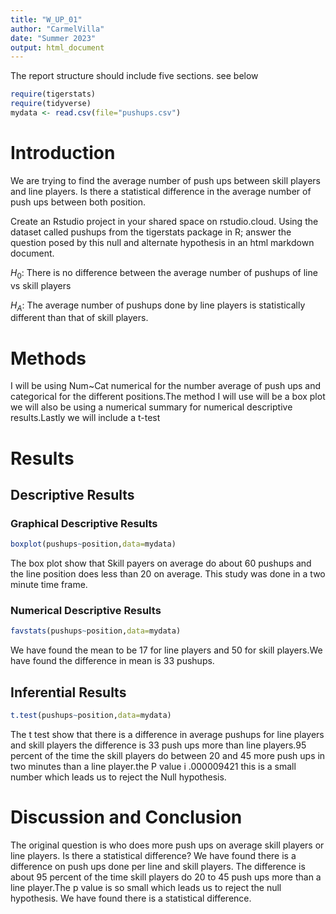 ```yaml
---
title: "W_UP_01"
author: "CarmelVilla"
date: "Summer 2023"
output: html_document
---
```




The report structure should include five sections.  see below



```r
require(tigerstats)
require(tidyverse)
mydata <- read.csv(file="pushups.csv")
```

# Introduction

<!--In this section you explain what you are trying to show. Where did the data come from? What is the research or other question you are trying to answer?!-->

We are trying to find the average number of push ups between skill players and line players. Is there a statistical difference in the average number of push ups between both position.


Create an Rstudio project in your shared space on rstudio.cloud.  Using the dataset called pushups from the tigerstats package in R; answer the question posed by this null and alternate hypothesis in an html markdown document.

$H_0$: There is no difference between the average number of pushups of line vs skill players

$H_A$: The average number of pushups done by line players is statistically different than that of skill players.

# Methods
 
I will be using Num~Cat numerical for the number average of push ups and categorical for the different positions.The method I will use will be a box plot we will also be using a numerical summary for numerical descriptive results.Lastly we will include a t-test



<!--Decide on your methods: use "variable analysis" or other appropriate descriptors. Make sure to choose at least one graphical method and at least one numerical method.!-->

# Results

<!--Divide this section into two sub-sections: One for your descriptive results and one for your inferential results.!-->

## Descriptive Results

### Graphical Descriptive Results


<!--Graphical results here. Make sure to show your code. Provide appropriate labels for axes, giving units if possible, and provide a good title for the graph, too. Use the graphical results to describe the patterns if any that exist in the data as focused toward the research question!-->

```r
boxplot(pushups~position,data=mydata)
```

The box plot show that Skill payers on average do about 60 pushups and the line position does less than 20 on average. This study was done in a two minute time frame.

### Numerical Descriptive Results

<!--Numerical results go here. Use the numerical results to describe the patterns if any that exist in the data as focused toward the research question!-->

```r
favstats(pushups~position,data=mydata)
```

We have found the mean to be 17 for line players and 50 for skill players.We have found the difference in mean is 33 pushups.

## Inferential Results

<!--State hypothesis clearly. Make sure your discussion of the inferential test covers all the aspects that the test output produces, such as test statistic, p-value etc. Make a decision about the null hypothesis, explain the assumptions on which the selected test/procedure was based, and why the chosen procedure satisfys the assumptions and is appropriate to answer the research question!-->

```r
t.test(pushups~position,data=mydata)
```
The t test show that there is a difference in average pushups for line players and skill players the difference is 33 push ups more than line players.95 percent of the time the skill players do between 20 and 45 more push ups in two minutes than a line player.the P value i .000009421 this is a small number which leads us to reject the Null hypothesis.


# Discussion and Conclusion

<!--Discussion and conclusion here. If you found a relationship be sure to consider whether the relationship occurs because one of the variavbles causes the other, or whether they perhasps are related for some other reason. Watch the chapter 6 videos from the GeorgeTown videos collection.!-->

The original question is who does more push ups on average skill players or line players. Is there a statistical difference? We have found there is a difference on push ups done per line and skill players. The difference is about 95 percent of the time skill players do 20 to 45 push ups more than a line player.The p value is so small which leads us to reject the null hypothesis. We have found there is a statistical difference.
